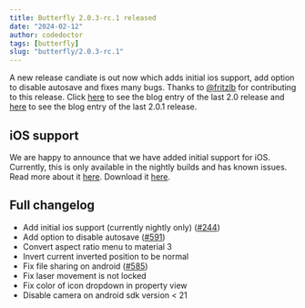 ```yaml
---
title: Butterfly 2.0.3-rc.1 released
date: "2024-02-12"
author: codedoctor
tags: [butterfly]
slug: "butterfly/2.0.3-rc.1"
---
```


A new release candiate is out now which adds initial ios support, add option to disable autosave and fixes many bugs. Thanks to [@fritzlb](https://github.com/fritzlb) for contributing to this release.
Click [here](/butterfly/2.0) to see the blog entry of the last 2.0 release and [here](/butterfly/2.0.1) to see the blog entry of the last 2.0.1 release.

## iOS support

We are happy to announce that we have added initial support for iOS. Currently, this is only available in the nightly builds and has known issues. Read more about it [here](https://github.com/LinwoodDev/Butterfly/issues/244).
Download it [here](https://docs.butterfly.linwood.dev/downloads/ios).

## Full changelog

* Add initial ios support (currently nightly only) ([#244](https://github.com/LinwoodDev/Butterfly/issues/244))
* Add option to disable autosave ([#591](https://github.com/LinwoodDev/Butterfly/issues/591))
* Convert aspect ratio menu to material 3
* Invert current inverted position to be normal
* Fix file sharing on android ([#585](https://github.com/LinwoodDev/Butterfly/issues/585))
* Fix laser movement is not locked
* Fix color of icon dropdown in property view
* Disable camera on android sdk version < 21

